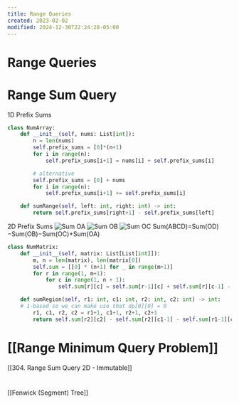 ```yaml
---
title: Range Queries
created: 2023-02-02
modified: 2024-12-30T22:24:28-05:00
---
```

# Range Queries

# Range Sum Query
1D Prefix Sums
```python
class NumArray:
    def __init__(self, nums: List[int]):
        n = len(nums)
        self.prefix_sums = [0]*(n+1)
        for i in range(n):
            self.prefix_sums[i+1] = nums[i] + self.prefix_sums[i]

		# alternative
		self.prefix_sums = [0] + nums
		for i in range(n):
            self.prefix_sums[i+1] += self.prefix_sums[i]

    def sumRange(self, left: int, right: int) -> int:
        return self.prefix_sums[right+1] - self.prefix_sums[left]

```

2D Prefix Sums
![Sum OA](https://leetcode.com/static/images/courses/sum_oa.png)
![Sum OB](https://leetcode.com/static/images/courses/sum_ob.png)
![Sum OC](https://leetcode.com/static/images/courses/sum_oc.png)
Sum(ABCD)=Sum(OD)−Sum(OB)−Sum(OC)+Sum(OA)

```python
class NumMatrix:
    def __init__(self, matrix: List[List[int]]):
        m, n = len(matrix), len(matrix[0])
        self.sum = [[0] * (n+1) for _ in range(m+1)] 
        for r in range(1, m+1):
            for c in range(1, n + 1):
                self.sum[r][c] = self.sum[r-1][c] + self.sum[r][c-1] - self.sum[r-1][c-1] + matrix[r-1][c-1]

    def sumRegion(self, r1: int, c1: int, r2: int, c2: int) -> int:
    # 1-based so we can make use that dp[0][0] = 0
        r1, c1, r2, c2 = r1+1, c1+1, r2+1, c2+1  
        return self.sum[r2][c2] - self.sum[r2][c1-1] - self.sum[r1-1][c2] + self.sum[r1-1][c1-1]
```



# [[Range Minimum Query Problem]]

[[304. Range Sum Query 2D - Immutable]]

# 

[[Fenwick (Segment) Tree]]